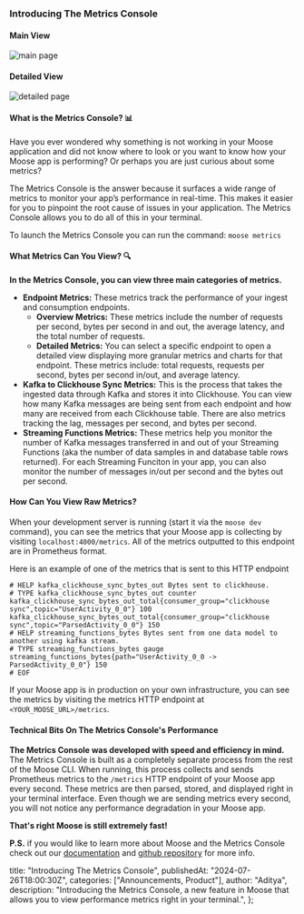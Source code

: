 ### Introducing The Metrics Console

#### Main View

![main page](/images/posts/product-update/5/MainConsolePage.png)

#### Detailed View

![detailed page](/images/posts/product-update/5/DetailedConsolePage.png)

#### What is the Metrics Console? 📊

Have you ever wondered why something is not working in your Moose application and did not know where to look or you want to know how your Moose app is performing? Or perhaps you are just curious about some metrics?

The Metrics Console is the answer because it surfaces a wide range of metrics to monitor your app’s performance in real-time. This makes it easier for you to pinpoint the root cause of issues in your application. The Metrics Console allows you to do all of this in your terminal.

To launch the Metrics Console you can run the command:
`moose metrics`

#### What Metrics Can You View? 🔍

**In the Metrics Console, you can view three main categories of metrics.**

- **Endpoint Metrics:** These metrics track the performance of your ingest and consumption endpoints.
  - **Overview Metrics:** These metrics include the number of requests per second, bytes per second in and out, the average latency, and the total number of requests.
  - **Detailed Metrics:** You can select a specific endpoint to open a detailed view displaying more granular metrics and charts for that endpoint. These metrics include: total requests, requests per second, bytes per second in/out, and average latency.
- **Kafka to Clickhouse Sync Metrics:**
  This is the process that takes the ingested data through Kafka and stores it into Clickhouse.
  You can view how many Kafka messages are being sent from each endpoint and how many are received from each Clickhouse table.
  There are also metrics tracking the lag, messages per second, and bytes per second.
- **Streaming Functions Metrics:**
  These metrics help you monitor the number of Kafka messages transferred in and out of your Streaming Functions (aka the number of data samples in and database table rows returned).
  For each Streaming Funciton in your app, you can also monitor the number of messages in/out per second and the bytes out per second.

#### How Can You View Raw Metrics?

When your development server is running (start it via the `moose dev` command), you can see the metrics that your Moose app is collecting by visiting `localhost:4000/metrics`. All of the metrics outputted to this endpoint are in Prometheus format.

Here is an example of one of the metrics that is sent to this HTTP endpoint

```
# HELP kafka_clickhouse_sync_bytes_out Bytes sent to clickhouse.
# TYPE kafka_clickhouse_sync_bytes_out counter
kafka_clickhouse_sync_bytes_out_total{consumer_group="clickhouse sync",topic="UserActivity_0_0"} 100
kafka_clickhouse_sync_bytes_out_total{consumer_group="clickhouse sync",topic="ParsedActivity_0_0"} 150
# HELP streaming_functions_bytes Bytes sent from one data model to another using kafka stream.
# TYPE streaming_functions_bytes gauge
streaming_functions_bytes{path="UserActivity_0_0 -> ParsedActivity_0_0"} 150
# EOF
```

If your Moose app is in production on your own infrastructure, you can see the metrics by visiting the metrics HTTP endpoint at `<YOUR_MOOSE_URL>/metrics`.

#### Technical Bits On The Metrics Console's Performance

**The Metrics Console was developed with speed and efficiency in mind.**
The Metrics Console is built as a completely separate process from the rest of the Moose CLI.
When running, this process collects and sends Prometheus metrics to the `/metrics` HTTP endpoint of your Moose app every second.
These metrics are then parsed, stored, and displayed right in your terminal interface.
Even though we are sending metrics every second, you will not notice any performance degradation in your Moose app.

**That's right Moose is still extremely fast!**

**P.S.** if you would like to learn more about Moose and the Metrics Console check out our [documentation](https://docs.moosejs.com) and [github repository](https://github.com/514-labs/moose) for more info.

  title: "Introducing The Metrics Console",
  publishedAt: "2024-07-26T18:00:30Z",
  categories: ["Announcements, Product"],
  author: "Aditya",
  description:
    "Introducing the Metrics Console, a new feature in Moose that allows you to view performance metrics right in your terminal.",
};
